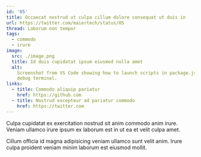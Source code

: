 ```yaml
---
id: '05'
title: Occaecat nostrud ut culpa cillum dolore consequat ut duis in
url: https://twitter.com/maiertech/status/05
thread: Laborum non tempor
tags:
  - commodo
  - irure
image:
  src: ./image.png
  title: Id duis cupidatat ipsum eiusmod nulla amet
  alt:
    Screenshot from VS Code showing how to launch scripts in package.json in a
    debug terminal.
links:
  - title: Commodo aliquip pariatur
    href: https://github.com
  - title: Nostrud excepteur ad pariatur commodo
    href: https://twitter.com
---
```


Culpa cupidatat ex exercitation nostrud sit anim commodo anim irure. Veniam
ullamco irure ipsum ex laborum est in ut ea et velit culpa amet.

Cillum officia id magna adipisicing veniam ullamco sunt velit anim. Irure culpa
proident veniam minim laborum est eiusmod mollit.
